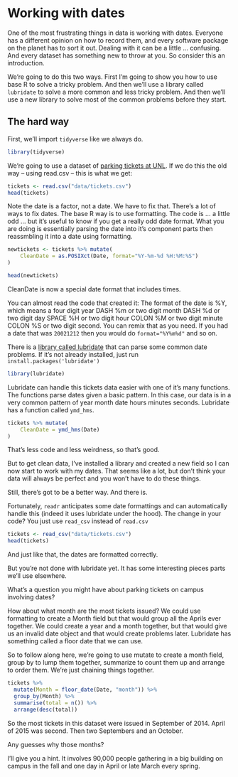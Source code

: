# Working with dates

One of the most frustrating things in data is working with dates. Everyone has a different opinion on how to record them, and every software package on the planet has to sort it out. Dealing with it can be a little ... confusing. And every dataset has something new to throw at you. So consider this an introduction. 

We're going to do this two ways. First I'm going to show you how to use base R to solve a tricky problem. And then we'll use a library called `lubridate` to solve a more common and less tricky problem. And then we'll use a new library to solve most of the common problems before they start. 

## The hard way

First, we'll import `tidyverse` like we always do.

```r
library(tidyverse)
```

We're going to use a dataset of [parking tickets at UNL](https://unl.box.com/s/3c5kx2i5iouc52ty46k4js412u48yajr). If we do this the old way -- using read.csv -- this is what we get:

```r
tickets <- read.csv("data/tickets.csv")
head(tickets)
```
Note the date is a factor, not a date. We have to fix that. There's a lot of ways to fix dates. The base R way is to use formatting. The code is ... a little odd ... but it's useful to know if you get a really odd date format. What you are doing is essentially parsing the date into it's component parts then reassmbling it into a date using formatting. 

```r
newtickets <- tickets %>% mutate(
    CleanDate = as.POSIXct(Date, format="%Y-%m-%d %H:%M:%S")
)

head(newtickets)
```

CleanDate is now a special date format that includes times.

You can almost read the code that created it: The format of the date is %Y, which means a four digit year DASH %m or two digit month DASH %d or two digit day SPACE %H or two digit hour COLON %M or two digit minute COLON %S or two digit second. You can remix that as you need. If you had a date that was `20021212` then you would do `format="%Y%m%d"` and so on. 

There is a [library called lubridate](https://cran.r-project.org/web/packages/lubridate/vignettes/lubridate.html) that can parse some common date problems. If it's not already installed, just run `install.packages('lubridate')`

```r
library(lubridate)
```

Lubridate can handle this tickets data easier with one of it's many functions. The functions parse dates given a basic pattern. In this case, our data is in a very common pattern of year month date hours minutes seconds. Lubridate has a function called `ymd_hms`.

```r
tickets %>% mutate(
    CleanDate = ymd_hms(Date)
)
```
That's less code and less weirdness, so that's good. 

But to get clean data, I've installed a library and created a new field so I can now start to work with my dates. That seems like a lot, but don't think your data will always be perfect and you won't have to do these things. 

Still, there's got to be a better way. And there is. 

Fortunately, `readr` anticipates some date formattings and can automatically handle this (indeed it uses lubridate under the hood). The change in your code? You just use `read_csv` instead of `read.csv`

```r
tickets <- read_csv("data/tickets.csv")
head(tickets)
```

And just like that, the dates are formatted correctly. 

But you're not done with lubridate yet. It has some interesting pieces parts we'll use elsewhere. 

What's a question you might have about parking tickets on campus involving dates? 

How about what month are the most tickets issued? We could use formatting to create a Month field but that would group all the Aprils ever together. We could create a year and a month together, but that would give us an invalid date object and that would create problems later. Lubridate has something called a floor date that we can use. 

So to follow along here, we're going to use mutate to create a month field, group by to lump them together, summarize to count them up and arrange to order them. We're just chaining things together. 

```r
tickets %>% 
  mutate(Month = floor_date(Date, "month")) %>% 
  group_by(Month) %>% 
  summarise(total = n()) %>%
  arrange(desc(total))
```

So the most tickets in this dataset were issued in September of 2014. April of 2015 was second. Then two Septembers and an October. 

Any guesses why those months? 

I'll give you a hint. It involves 90,000 people gathering in a big building on campus in the fall and one day in April or late March every spring.
